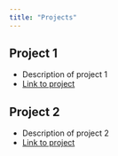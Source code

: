 ```yaml
---
title: "Projects"
---
```


## Project 1
- Description of project 1
- [Link to project](#)

## Project 2
- Description of project 2
- [Link to project](#)
